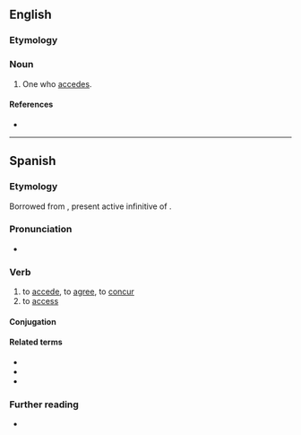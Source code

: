 {{also|accéder}}
==English==

===Etymology===
{{suffix|accede|er|id2=agent noun|lang=en}}

===Noun===
{{en-noun}}

# One who [[accede]]s.

====References====
* {{R:Webster 1913}}

----

==Spanish==

===Etymology===
Borrowed from {{bor|es|la|accēdere}}, present active infinitive of {{m|la|accēdō}}.

===Pronunciation===
* {{es-IPA}}

===Verb===
{{es-verb|acced|er}}

# to [[accede]], to [[agree]], to [[concur]]
# to [[access]]

====Conjugation====
{{es-conj-er|acced}}

====Related terms====
* {{l|es|accesible}}
* {{l|es|accesión}}
* {{l|es|acceso}}

===Further reading===
* {{R:DRAE 2001}}